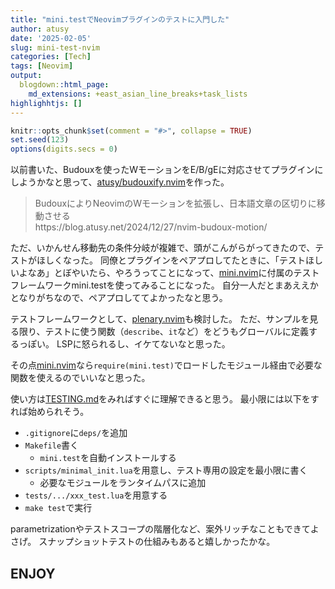 ```yaml
---
title: "mini.testでNeovimプラグインのテストに入門した"
author: atusy
date: '2025-02-05'
slug: mini-test-nvim
categories: [Tech]
tags: [Neovim]
output:
  blogdown::html_page:
    md_extensions: +east_asian_line_breaks+task_lists
highlighhtjs: []
---
```


```r
knitr::opts_chunk$set(comment = "#>", collapse = TRUE)
set.seed(123)
options(digits.secs = 0)
```

以前書いた、Budouxを使ったWモーションをE/B/gEに対応させてプラグインにしようかなと思って、[atusy/budouxify.nvim](https://github.com/atusy/budouxify.nvim)を作った。

> BudouxによりNeovimのWモーションを拡張し、日本語文章の区切りに移動させる \
> https://blog.atusy.net/2024/12/27/nvim-budoux-motion/

ただ、いかんせん移動先の条件分岐が複雑で、頭がこんがらがってきたので、テストがほしくなった。
同僚とプラグインをペアプロしてたときに、「テストほしいよなあ」とぼやいたら、やろうってことになって、[mini.nvim]に付属のテストフレームワークmini.testを使ってみることになった。
自分一人だとまあええかとなりがちなので、ペアプロしててよかったなと思う。

テストフレームワークとして、[plenary.nvim](https://github.com/nvim-lua/plenary.nvim)も検討した。
ただ、サンプルを見る限り、テストに使う関数（`describe`、`it`など）をどうもグローバルに定義するっぽい。
LSPに怒られるし、イケてないなと思った。

その点[mini.nvim]なら`require(mini.test)`でロードしたモジュール経由で必要な関数を使えるのでいいなと思った。

使い方は[TESTING.md](https://github.com/echasnovski/mini.nvim/blob/main/TESTING.md)をみればすぐに理解できると思う。
最小限には以下をすれば始められそう。

- `.gitignore`に`deps/`を追加
- `Makefile`書く
    - `mini.test`を自動インストールする
- `scripts/minimal_init.lua`を用意し、テスト専用の設定を最小限に書く
    - 必要なモジュールをランタイムパスに追加
- `tests/.../xxx_test.lua`を用意する
- `make test`で実行

parametrizationやテストスコープの階層化など、案外リッチなこともできてよさげ。
スナップショットテストの仕組みもあると嬉しかったかな。

## ENJOY

[mini.nvim]: https://github.com/echasnovski/mini.nvim
